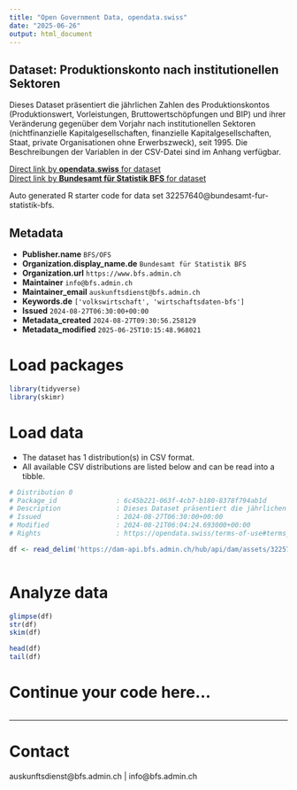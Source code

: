 ```yaml
---
title: "Open Government Data, opendata.swiss"
date: "2025-06-26"
output: html_document
---
```


## Dataset: Produktionskonto nach institutionellen Sektoren

Dieses Dataset präsentiert die jährlichen Zahlen des Produktionskontos (Produktionswert, Vorleistungen, Bruttowertschöpfungen und BIP) und ihrer Veränderung gegenüber dem Vorjahr nach institutionellen Sektoren (nichtfinanzielle Kapitalgesellschaften, finanzielle Kapitalgesellschaften, Staat, private Organisationen ohne Erwerbszweck), seit 1995. Die Beschreibungen der Variablen in der CSV-Datei sind im Anhang verfügbar.

[Direct link by **opendata.swiss** for dataset](https://opendata.swiss/de/dataset/produktionskonto-nach-institutionellen-sektoren3)<br>
[Direct link by **Bundesamt für Statistik BFS** for dataset](https://www.bfs.admin.ch/asset/de/ts-x-04.02.03.03)

Auto generated R starter code for data set 32257640@bundesamt-fur-statistik-bfs.

## Metadata

- **Publisher.name** `BFS/OFS`
- **Organization.display_name.de** `Bundesamt für Statistik BFS`
- **Organization.url** `https://www.bfs.admin.ch`
- **Maintainer** `info@bfs.admin.ch`
- **Maintainer_email** `auskunftsdienst@bfs.admin.ch`
- **Keywords.de** `['volkswirtschaft', 'wirtschaftsdaten-bfs']`
- **Issued** `2024-08-27T06:30:00+00:00`
- **Metadata_created** `2024-08-27T09:30:56.258129`
- **Metadata_modified** `2025-06-25T10:15:48.968021`


# Load packages

```r

library(tidyverse)
library(skimr)

```

# Load data

-   The dataset has 1 distribution(s) in CSV format.
-   All available CSV distributions are listed below and can be read into a tibble.

```r

# Distribution 0
# Package_id               : 6c45b221-063f-4cb7-b180-8378f794ab1d
# Description              : Dieses Dataset präsentiert die jährlichen Zahlen des Produktionskontos (Produktionswert, Vorleistungen, Bruttowertschöpfungen und BIP) und ihrer Veränderung gegenüber dem Vorjahr nach institutionellen Sektoren (nichtfinanzielle Kapitalgesellschaften, finanzielle Kapitalgesellschaften, Staat, private Organisationen ohne Erwerbszweck), seit 1995. Die Beschreibungen der Variablen in der CSV-Datei sind im Anhang verfügbar.
# Issued                   : 2024-08-27T06:30:00+00:00
# Modified                 : 2024-08-21T06:04:24.693000+00:00
# Rights                   : https://opendata.swiss/terms-of-use#terms_by_ask

df <- read_delim('https://dam-api.bfs.admin.ch/hub/api/dam/assets/32257648/master')



```

# Analyze data

```r

glimpse(df)
str(df)
skim(df)

head(df)
tail(df)

```

# Continue your code here...

```r

```

------------------------------------------------------------------------

# Contact

auskunftsdienst@bfs.admin.ch | info@bfs.admin.ch
